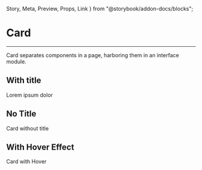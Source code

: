  Story,
  Meta,
  Preview,
  Props,
  Link
} from "@storybook/addon-docs/blocks";

<Meta title="toolbox-ui/Layout/Card" component={Card} />

# Card

<hr />

Card separates components in a page, harboring them in an interface module.

## With title
<Preview withSource="open">
  <Story name="Base">
    <Box style={{ padding: '35px', width: '100%' }} horizontal>
      <Card titleText="Card with title">
        <Box type="flat" p="10px">
          <Text size="small">Lorem ipsum dolor</Text>
        </Box>
      </Card>
    </Box>
  </Story>
</Preview>

## No Title
<Preview withSource="open">
  <Story name="No Title">
    <Box style={{ padding: '35px', width: '100%' }} horizontal>
      <Card>
        <Box type="flat" p="10px">
          <Text size="small">Card without title</Text>
        </Box>
      </Card>
    </Box>
  </Story>
</Preview>

## With Hover Effect
<Preview withSource="open">
  <Story name="Hover">
    <Box style={{ padding: '35px', width: '100%' }} horizontal>
      <Card hoverEffect>
        <Box type="flat" p="10px">
          <Text size="small">Card with Hover</Text>
        </Box>
      </Card>
    </Box>
  </Story>
</Preview>

<Props of={Card} />
